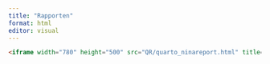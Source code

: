```yaml
---
title: "Rapporten"
format: html
editor: visual
---
```


```html
<iframe width="780" height="500" src="QR/quarto_ninareport.html" title="Rapport"></iframe>
```

